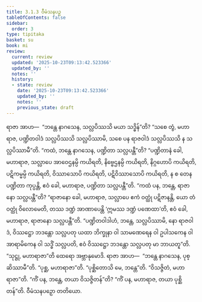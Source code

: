 ```yaml
---
title: 3.1.3 ဝီမံသနပဉှ
tableOfContents: false
sidebar:
  order: 3
type: tipitaka
basket: su
book: mi
review:
  current: review
  updated: '2025-10-23T09:13:42.523366'
  updated_by: ''
  notes: ''
  history:
  - state: review
    date: '2025-10-23T09:13:42.523366'
    updated_by: ''
    notes: ''
    previous_state: draft
---
```



<ReviewStatus review={frontmatter.review} showDetails={true} />

<HypothesisAnnotation frontmatter={frontmatter} />

<DynamicBreadcrumb />

<Division number="26" book="mi" e="ch" v="28">

<Paragraph number="105" book="mi">
ရာဇာ အာဟ—  “ဘန္တေ နာဂသေန, သလ္လပိဿသိ မယာ သဒ္ဓိန်”တိ? “သစေ တွံ, မဟာရာဇ, ပဏ္ဍိတဝါဒံ သလ္လပိဿသိ သလ္လပိဿာမိ, သစေ ပန ရာဇဝါဒံ သလ္လပိဿသိ န သလ္လပိဿာမီ”တိ. “ကထံ, ဘန္တေ နာဂသေန, ပဏ္ဍိတာ သလ္လပန္တီ”တိ? “ပဏ္ဍိတာနံ ခေါ, မဟာရာဇ, သလ္လာပေ အာဝေဌနမ္ပိ ကယိရတိ, နိဗ္ဗေဌနမ္ပိ ကယိရတိ, နိဂ္ဂဟောပိ ကယိရတိ, ပဋိကမ္မမ္ပိ ကယိရတိ, ဝိဿာသောပိ ကယိရတိ, ပဋိဝိဿာသောပိ ကယိရတိ, န စ တေန ပဏ္ဍိတာ ကုပ္ပန္တိ, ဧဝံ ခေါ, မဟာရာဇ, ပဏ္ဍိတာ သလ္လပန္တီ”တိ. “ကထံ ပန, ဘန္တေ, ရာဇာနော သလ္လပန္တီ”တိ? “ရာဇာနော ခေါ, မဟာရာဇ, သလ္လာပေ ဧကံ ဝတ္ထုံ ပဋိဇာနန္တိ, ယော တံ ဝတ္ထုံ ဝိလောမေတိ, တဿ ဒဏ္ဍံ အာဏာပေန္တိ ‘ဣမဿ ဒဏ္ဍံ ပဏေထာ’တိ, ဧဝံ ခေါ, မဟာရာဇ, ရာဇာနော သလ္လပန္တီ”တိ. “ပဏ္ဍိတဝါဒါဟံ, ဘန္တေ, သလ္လပိဿာမိ, နော ရာဇဝါဒံ, ဝိဿဋ္ဌော ဘဒန္တော သလ္လပတု ယထာ ဘိက္ခုနာ ဝါ သာမဏေရေန ဝါ ဥပါသကေန ဝါ အာရာမိကေန ဝါ သဒ္ဓိံ သလ္လပတိ, ဧဝံ ဝိဿဋ္ဌော ဘဒန္တော သလ္လပတု မာ ဘာယတူ”တိ. “သုဋ္ဌု, မဟာရာဇာ”တိ ထေရော အဗ္ဘာနုမောဒိ.
</Paragraph>

<Paragraph number="106" book="mi">
ရာဇာ အာဟ—  “ဘန္တေ နာဂသေန, ပုစ္ဆိဿာမီ”တိ. “ပုစ္ဆ, မဟာရာဇာ”တိ. “ပုစ္ဆိတောသိ မေ, ဘန္တေ”တိ. “ဝိသဇ္ဇိတံ, မဟာရာဇာ”တိ. “ကိံ ပန, ဘန္တေ, တယာ ဝိသဇ္ဇိတန်”တိ? “ကိံ ပန, မဟာရာဇ, တယာ ပုစ္ဆိတန်”တိ.

</Paragraph>
</Division>

<Paragraph number="107" type="center" book="mi">
ဝီမံသနပဉှော တတိယော.
</Paragraph>